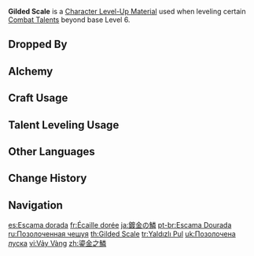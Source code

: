{{Item Infobox
|title        = Gil&shy;ded Scale
|id           = 113019
|image        = Item Gilded Scale.png
|type         = Character Level-Up Materials
|invCategory  = Character Development Items
|group        = Azhdaha Materials
|group2       = Weekly Boss Drops
|quality      = 5
|description  = Scaled armor that grows naturally over mystical stone, tough and silent, and filled with the strength of the dragon king.<br>Across the years as countless generations returned to the mulch of the earth, gold and obsidian embedded themselves into flesh and blood forged from bedrock before spreading and turning into scales.<br>Searing agony, wordless cries... perhaps they will all vanish when the grudges that spawned them, too, finally come to an end.
|source1      = Lv. 70+ [[Beneath the Dragon-Queller]] Reward
}}
'''Gilded Scale''' is a [[Character Level-Up Material]] used when leveling certain [[Combat Talents]] beyond base Level 6.

==Dropped By==
{{Dropped By|level=70}}

==Alchemy==
{{Recipe
|type = Converting
|Dragon Lord's Crown = 1
|Dream Solvent = 1
|sort = Dragon Lord's Crown;Dream Solvent
}}
{{Recipe
|type = Converting
|Bloodjade Branch = 1
|Dream Solvent = 1
|sort = Bloodjade Branch;Dream Solvent
}}

==Craft Usage==
{{Craft Usage}}

==Talent Leveling Usage==
{{Talent Leveling Usage}}

==Other Languages==
{{Other Languages
|en       = Gilded Scale
|zhs      = 鎏金之鳞
|zhs_rm   = Liú Jīn zhī Lín
|zht      = 鎏金之鱗
|zht_rm   = Liú Jīn zhī Lín
|zh_tl    = Gilded Scale
|ja       = 鍍金の鱗
|ja_rm    = Mekki no Uroko
|ja_tl    = Gilded Scale
|ko       = 순금의 비늘
|ko_rm    = Sungeum-ui Bineul
|ko_tl    = Scale of Pure Gold
|es       = Escama dorada
|es_tl    = Golden Scale
|fr       = Écaille dorée
|fr_tl    = Gilded Scale
|ru       = Позолоченная чешуя
|ru_tl    = Gilded Scale
|th       = Gilded Scale
|vi       = Vảy Vàng
|vi_tl    = Golden Scale
|de       = Schuppe der Vergoldung
|de_tl    = Scale of Gilding
|id       = Gilded Scale
|pt       = Escama Dourada
|pt_tl    = 
|tr       = Yaldızlı Pul
|tr_tl    = Gilded Flake
|it       = Squama dorata
|it_tl    = Golden Scale
}}

==Change History==
{{Change History|1.5}}

==Navigation==
{{Development Item Navbox|Character Level-Up Materials}}

[[es:Escama dorada]]
[[fr:Écaille dorée]]
[[ja:鍍金の鱗]]
[[pt-br:Escama Dourada]]
[[ru:Позолоченная чешуя]]
[[th:Gilded Scale]]
[[tr:Yaldızlı Pul]]
[[uk:Позолочена луска]]
[[vi:Vảy Vàng]]
[[zh:鎏金之鱗]]